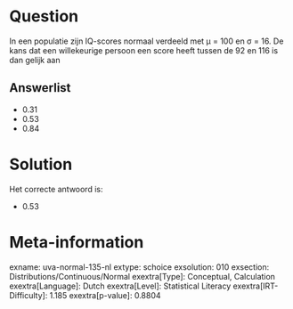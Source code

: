Question
========

In een populatie zijn IQ-scores normaal verdeeld met μ = 100 en σ = 16.
De kans dat een willekeurige persoon een score heeft tussen de 92 en 116
is dan gelijk aan

Answerlist
----------

* 0.31
* 0.53
* 0.84

Solution
========

Het correcte antwoord is: 

* 0.53

Meta-information
================
exname: uva-normal-135-nl
extype: schoice
exsolution: 010
exsection: Distributions/Continuous/Normal
exextra[Type]: Conceptual, Calculation
exextra[Language]: Dutch
exextra[Level]: Statistical Literacy
exextra[IRT-Difficulty]: 1.185
exextra[p-value]: 0.8804
